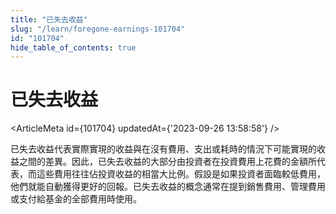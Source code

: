 ```yaml
---
title: "已失去收益"
slug: "/learn/foregone-earnings-101704"
id: "101704"
hide_table_of_contents: true
---
```



# 已失去收益

<ArticleMeta id={101704} updatedAt={'2023-09-26 13:58:58'} />
<div className='border-solid border-b border-t-0 my-4 border-[var(--ifm-color-gray-300)]' />

已失去收益代表實際實現的收益與在沒有費用、支出或耗時的情況下可能實現的收益之間的差異。因此，已失去收益的大部分由投資者在投資費用上花費的金額所代表，而這些費用往往佔投資收益的相當大比例。假設是如果投資者面臨較低費用，他們就能自動獲得更好的回報。已失去收益的概念通常在提到銷售費用、管理費用或支付給基金的全部費用時使用。
